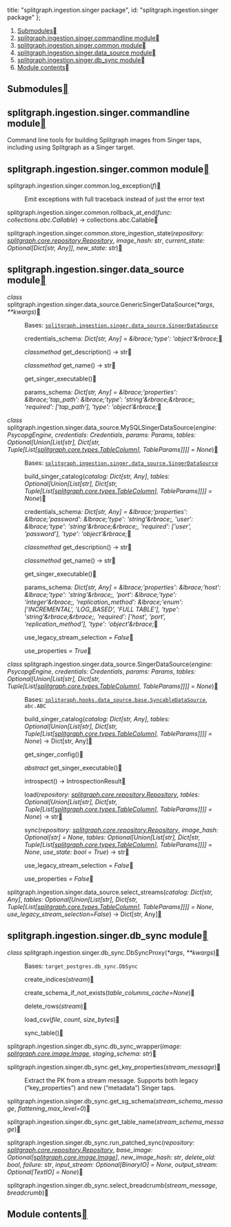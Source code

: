 


  title: "splitgraph.ingestion.singer package",
  id: "splitgraph.ingestion.singer package"
};

<div className=" rst-content"><nav className="toc"><ol className="toc-level toc-level-1"><li className="toc-item toc-item-h2"><a className="toc-link toc-link-h2" href="#submodules">Submodules</a></li><li className="toc-item toc-item-h2"><a className="toc-link toc-link-h2" href="#splitgraphingestionsingercommandline-module">splitgraph.ingestion.singer.commandline module</a></li><li className="toc-item toc-item-h2"><a className="toc-link toc-link-h2" href="#splitgraphingestionsingercommon-module">splitgraph.ingestion.singer.common module</a></li><li className="toc-item toc-item-h2"><a className="toc-link toc-link-h2" href="#splitgraphingestionsingerdata_source-module">splitgraph.ingestion.singer.data_source module</a></li><li className="toc-item toc-item-h2"><a className="toc-link toc-link-h2" href="#splitgraphingestionsingerdb_sync-module">splitgraph.ingestion.singer.db_sync module</a></li><li className="toc-item toc-item-h2"><a className="toc-link toc-link-h2" href="#module-contents">Module contents</a></li></ol></nav><section id="splitgraph-ingestion-singer-package">

<section id="submodules">
<h2 id="submodules">Submodules<a className="headerlink" href="#submodules" title="Permalink to this headline"></a></h2>
</section>
<section id="module-splitgraph.ingestion.singer.commandline">
<span id="splitgraph-ingestion-singer-commandline-module"></span><h2 id="splitgraphingestionsingercommandline-module">splitgraph.ingestion.singer.commandline module<a className="headerlink" href="#module-splitgraph.ingestion.singer.commandline" title="Permalink to this headline"></a></h2>
<p>Command line tools for building Splitgraph images from Singer taps, including using Splitgraph as a Singer target.</p>
</section>
<section id="module-splitgraph.ingestion.singer.common">
<span id="splitgraph-ingestion-singer-common-module"></span><h2 id="splitgraphingestionsingercommon-module">splitgraph.ingestion.singer.common module<a className="headerlink" href="#module-splitgraph.ingestion.singer.common" title="Permalink to this headline"></a></h2>
<dl className="py function">
<dt className="sig sig-object py" id="splitgraph.ingestion.singer.common.log_exception">
<span className="sig-prename descclassname"><span className="pre">splitgraph.ingestion.singer.common.</span></span><span className="sig-name descname"><span className="pre">log_exception</span></span><span className="sig-paren">(</span><em className="sig-param"><span className="n"><span className="pre">f</span></span></em><span className="sig-paren">)</span><a className="headerlink" href="#splitgraph.ingestion.singer.common.log_exception" title="Permalink to this definition"></a></dt>
<dd><p>Emit exceptions with full traceback instead of just the error text</p>
</dd></dl>

<dl className="py function">
<dt className="sig sig-object py" id="splitgraph.ingestion.singer.common.rollback_at_end">
<span className="sig-prename descclassname"><span className="pre">splitgraph.ingestion.singer.common.</span></span><span className="sig-name descname"><span className="pre">rollback_at_end</span></span><span className="sig-paren">(</span><em className="sig-param"><span className="n"><span className="pre">func</span></span><span className="p"><span className="pre">:</span></span><span className="w"> </span><span className="n"><span className="pre">collections.abc.Callable</span></span></em><span className="sig-paren">)</span> <span className="sig-return"><span className="sig-return-icon">→</span> <span className="sig-return-typehint"><span className="pre">collections.abc.Callable</span></span></span><a className="headerlink" href="#splitgraph.ingestion.singer.common.rollback_at_end" title="Permalink to this definition"></a></dt>
<dd></dd></dl>

<dl className="py function">
<dt className="sig sig-object py" id="splitgraph.ingestion.singer.common.store_ingestion_state">
<span className="sig-prename descclassname"><span className="pre">splitgraph.ingestion.singer.common.</span></span><span className="sig-name descname"><span className="pre">store_ingestion_state</span></span><span className="sig-paren">(</span><em className="sig-param"><span className="n"><span className="pre">repository</span></span><span className="p"><span className="pre">:</span></span><span className="w"> </span><span className="n"><a className="reference internal" href="splitgraph.core/#splitgraph.core.repository.Repository" title="splitgraph.core.repository.Repository"><span className="pre">splitgraph.core.repository.Repository</span></a></span></em>, <em className="sig-param"><span className="n"><span className="pre">image_hash</span></span><span className="p"><span className="pre">:</span></span><span className="w"> </span><span className="n"><span className="pre">str</span></span></em>, <em className="sig-param"><span className="n"><span className="pre">current_state</span></span><span className="p"><span className="pre">:</span></span><span className="w"> </span><span className="n"><span className="pre">Optional</span><span className="p"><span className="pre">[</span></span><span className="pre">Dict</span><span className="p"><span className="pre">[</span></span><span className="pre">str</span><span className="p"><span className="pre">,</span></span><span className="w"> </span><span className="pre">Any</span><span className="p"><span className="pre">]</span></span><span className="p"><span className="pre">]</span></span></span></em>, <em className="sig-param"><span className="n"><span className="pre">new_state</span></span><span className="p"><span className="pre">:</span></span><span className="w"> </span><span className="n"><span className="pre">str</span></span></em><span className="sig-paren">)</span><a className="headerlink" href="#splitgraph.ingestion.singer.common.store_ingestion_state" title="Permalink to this definition"></a></dt>
<dd></dd></dl>

</section>
<section id="module-splitgraph.ingestion.singer.data_source">
<span id="splitgraph-ingestion-singer-data-source-module"></span><h2 id="splitgraphingestionsingerdata_source-module">splitgraph.ingestion.singer.data_source module<a className="headerlink" href="#module-splitgraph.ingestion.singer.data_source" title="Permalink to this headline"></a></h2>
<dl className="py class">
<dt className="sig sig-object py" id="splitgraph.ingestion.singer.data_source.GenericSingerDataSource">
<em className="property"><span className="pre">class</span><span className="w"> </span></em><span className="sig-prename descclassname"><span className="pre">splitgraph.ingestion.singer.data_source.</span></span><span className="sig-name descname"><span className="pre">GenericSingerDataSource</span></span><span className="sig-paren">(</span><em className="sig-param"><span className="o"><span className="pre">*</span></span><span className="n"><span className="pre">args</span></span></em>, <em className="sig-param"><span className="o"><span className="pre">**</span></span><span className="n"><span className="pre">kwargs</span></span></em><span className="sig-paren">)</span><a className="headerlink" href="#splitgraph.ingestion.singer.data_source.GenericSingerDataSource" title="Permalink to this definition"></a></dt>
<dd><p>Bases: <a className="reference internal" href="#splitgraph.ingestion.singer.data_source.SingerDataSource" title="splitgraph.ingestion.singer.data_source.SingerDataSource"><code className="xref py py-class docutils literal notranslate"><span className="pre">splitgraph.ingestion.singer.data_source.SingerDataSource</span></code></a></p>
<dl className="py attribute">
<dt className="sig sig-object py" id="splitgraph.ingestion.singer.data_source.GenericSingerDataSource.credentials_schema">
<span className="sig-name descname"><span className="pre">credentials_schema</span></span><em className="property"><span className="p"><span className="pre">:</span></span><span className="w"> </span><span className="pre">Dict</span><span className="p"><span className="pre">[</span></span><span className="pre">str</span><span className="p"><span className="pre">,</span></span><span className="w"> </span><span className="pre">Any</span><span className="p"><span className="pre">]</span></span></em><em className="property"><span className="w"> </span><span className="p"><span className="pre">=</span></span><span className="w"> </span><span className="pre">&#38;lbrace;'type':</span> <span className="pre">'object'&#38;rbrace;</span></em><a className="headerlink" href="#splitgraph.ingestion.singer.data_source.GenericSingerDataSource.credentials_schema" title="Permalink to this definition"></a></dt>
<dd></dd></dl>

<dl className="py method">
<dt className="sig sig-object py" id="splitgraph.ingestion.singer.data_source.GenericSingerDataSource.get_description">
<em className="property"><span className="pre">classmethod</span><span className="w"> </span></em><span className="sig-name descname"><span className="pre">get_description</span></span><span className="sig-paren">(</span><span className="sig-paren">)</span> <span className="sig-return"><span className="sig-return-icon">→</span> <span className="sig-return-typehint"><span className="pre">str</span></span></span><a className="headerlink" href="#splitgraph.ingestion.singer.data_source.GenericSingerDataSource.get_description" title="Permalink to this definition"></a></dt>
<dd></dd></dl>

<dl className="py method">
<dt className="sig sig-object py" id="splitgraph.ingestion.singer.data_source.GenericSingerDataSource.get_name">
<em className="property"><span className="pre">classmethod</span><span className="w"> </span></em><span className="sig-name descname"><span className="pre">get_name</span></span><span className="sig-paren">(</span><span className="sig-paren">)</span> <span className="sig-return"><span className="sig-return-icon">→</span> <span className="sig-return-typehint"><span className="pre">str</span></span></span><a className="headerlink" href="#splitgraph.ingestion.singer.data_source.GenericSingerDataSource.get_name" title="Permalink to this definition"></a></dt>
<dd></dd></dl>

<dl className="py method">
<dt className="sig sig-object py" id="splitgraph.ingestion.singer.data_source.GenericSingerDataSource.get_singer_executable">
<span className="sig-name descname"><span className="pre">get_singer_executable</span></span><span className="sig-paren">(</span><span className="sig-paren">)</span><a className="headerlink" href="#splitgraph.ingestion.singer.data_source.GenericSingerDataSource.get_singer_executable" title="Permalink to this definition"></a></dt>
<dd></dd></dl>

<dl className="py attribute">
<dt className="sig sig-object py" id="splitgraph.ingestion.singer.data_source.GenericSingerDataSource.params_schema">
<span className="sig-name descname"><span className="pre">params_schema</span></span><em className="property"><span className="p"><span className="pre">:</span></span><span className="w"> </span><span className="pre">Dict</span><span className="p"><span className="pre">[</span></span><span className="pre">str</span><span className="p"><span className="pre">,</span></span><span className="w"> </span><span className="pre">Any</span><span className="p"><span className="pre">]</span></span></em><em className="property"><span className="w"> </span><span className="p"><span className="pre">=</span></span><span className="w"> </span><span className="pre">&#38;lbrace;'properties':</span> <span className="pre">&#38;lbrace;'tap_path':</span> <span className="pre">&#38;lbrace;'type':</span> <span className="pre">'string'&#38;rbrace;&#38;rbrace;,</span> <span className="pre">'required':</span> <span className="pre">['tap_path'],</span> <span className="pre">'type':</span> <span className="pre">'object'&#38;rbrace;</span></em><a className="headerlink" href="#splitgraph.ingestion.singer.data_source.GenericSingerDataSource.params_schema" title="Permalink to this definition"></a></dt>
<dd></dd></dl>

</dd></dl>

<dl className="py class">
<dt className="sig sig-object py" id="splitgraph.ingestion.singer.data_source.MySQLSingerDataSource">
<em className="property"><span className="pre">class</span><span className="w"> </span></em><span className="sig-prename descclassname"><span className="pre">splitgraph.ingestion.singer.data_source.</span></span><span className="sig-name descname"><span className="pre">MySQLSingerDataSource</span></span><span className="sig-paren">(</span><em className="sig-param"><span className="n"><span className="pre">engine</span></span><span className="p"><span className="pre">:</span></span><span className="w"> </span><span className="n"><span className="pre">PsycopgEngine</span></span></em>, <em className="sig-param"><span className="n"><span className="pre">credentials</span></span><span className="p"><span className="pre">:</span></span><span className="w"> </span><span className="n"><span className="pre">Credentials</span></span></em>, <em className="sig-param"><span className="n"><span className="pre">params</span></span><span className="p"><span className="pre">:</span></span><span className="w"> </span><span className="n"><span className="pre">Params</span></span></em>, <em className="sig-param"><span className="n"><span className="pre">tables</span></span><span className="p"><span className="pre">:</span></span><span className="w"> </span><span className="n"><span className="pre">Optional</span><span className="p"><span className="pre">[</span></span><span className="pre">Union</span><span className="p"><span className="pre">[</span></span><span className="pre">List</span><span className="p"><span className="pre">[</span></span><span className="pre">str</span><span className="p"><span className="pre">]</span></span><span className="p"><span className="pre">,</span></span><span className="w"> </span><span className="pre">Dict</span><span className="p"><span className="pre">[</span></span><span className="pre">str</span><span className="p"><span className="pre">,</span></span><span className="w"> </span><span className="pre">Tuple</span><span className="p"><span className="pre">[</span></span><span className="pre">List</span><span className="p"><span className="pre">[</span></span><a className="reference internal" href="splitgraph.core/#splitgraph.core.types.TableColumn" title="splitgraph.core.types.TableColumn"><span className="pre">splitgraph.core.types.TableColumn</span></a><span className="p"><span className="pre">]</span></span><span className="p"><span className="pre">,</span></span><span className="w"> </span><span className="pre">TableParams</span><span className="p"><span className="pre">]</span></span><span className="p"><span className="pre">]</span></span><span className="p"><span className="pre">]</span></span><span className="p"><span className="pre">]</span></span></span><span className="w"> </span><span className="o"><span className="pre">=</span></span><span className="w"> </span><span className="default_value"><span className="pre">None</span></span></em><span className="sig-paren">)</span><a className="headerlink" href="#splitgraph.ingestion.singer.data_source.MySQLSingerDataSource" title="Permalink to this definition"></a></dt>
<dd><p>Bases: <a className="reference internal" href="#splitgraph.ingestion.singer.data_source.SingerDataSource" title="splitgraph.ingestion.singer.data_source.SingerDataSource"><code className="xref py py-class docutils literal notranslate"><span className="pre">splitgraph.ingestion.singer.data_source.SingerDataSource</span></code></a></p>
<dl className="py method">
<dt className="sig sig-object py" id="splitgraph.ingestion.singer.data_source.MySQLSingerDataSource.build_singer_catalog">
<span className="sig-name descname"><span className="pre">build_singer_catalog</span></span><span className="sig-paren">(</span><em className="sig-param"><span className="n"><span className="pre">catalog</span></span><span className="p"><span className="pre">:</span></span><span className="w"> </span><span className="n"><span className="pre">Dict</span><span className="p"><span className="pre">[</span></span><span className="pre">str</span><span className="p"><span className="pre">,</span></span><span className="w"> </span><span className="pre">Any</span><span className="p"><span className="pre">]</span></span></span></em>, <em className="sig-param"><span className="n"><span className="pre">tables</span></span><span className="p"><span className="pre">:</span></span><span className="w"> </span><span className="n"><span className="pre">Optional</span><span className="p"><span className="pre">[</span></span><span className="pre">Union</span><span className="p"><span className="pre">[</span></span><span className="pre">List</span><span className="p"><span className="pre">[</span></span><span className="pre">str</span><span className="p"><span className="pre">]</span></span><span className="p"><span className="pre">,</span></span><span className="w"> </span><span className="pre">Dict</span><span className="p"><span className="pre">[</span></span><span className="pre">str</span><span className="p"><span className="pre">,</span></span><span className="w"> </span><span className="pre">Tuple</span><span className="p"><span className="pre">[</span></span><span className="pre">List</span><span className="p"><span className="pre">[</span></span><a className="reference internal" href="splitgraph.core/#splitgraph.core.types.TableColumn" title="splitgraph.core.types.TableColumn"><span className="pre">splitgraph.core.types.TableColumn</span></a><span className="p"><span className="pre">]</span></span><span className="p"><span className="pre">,</span></span><span className="w"> </span><span className="pre">TableParams</span><span className="p"><span className="pre">]</span></span><span className="p"><span className="pre">]</span></span><span className="p"><span className="pre">]</span></span><span className="p"><span className="pre">]</span></span></span><span className="w"> </span><span className="o"><span className="pre">=</span></span><span className="w"> </span><span className="default_value"><span className="pre">None</span></span></em><span className="sig-paren">)</span><a className="headerlink" href="#splitgraph.ingestion.singer.data_source.MySQLSingerDataSource.build_singer_catalog" title="Permalink to this definition"></a></dt>
<dd></dd></dl>

<dl className="py attribute">
<dt className="sig sig-object py" id="splitgraph.ingestion.singer.data_source.MySQLSingerDataSource.credentials_schema">
<span className="sig-name descname"><span className="pre">credentials_schema</span></span><em className="property"><span className="p"><span className="pre">:</span></span><span className="w"> </span><span className="pre">Dict</span><span className="p"><span className="pre">[</span></span><span className="pre">str</span><span className="p"><span className="pre">,</span></span><span className="w"> </span><span className="pre">Any</span><span className="p"><span className="pre">]</span></span></em><em className="property"><span className="w"> </span><span className="p"><span className="pre">=</span></span><span className="w"> </span><span className="pre">&#38;lbrace;'properties':</span> <span className="pre">&#38;lbrace;'password':</span> <span className="pre">&#38;lbrace;'type':</span> <span className="pre">'string'&#38;rbrace;,</span> <span className="pre">'user':</span> <span className="pre">&#38;lbrace;'type':</span> <span className="pre">'string'&#38;rbrace;&#38;rbrace;,</span> <span className="pre">'required':</span> <span className="pre">['user',</span> <span className="pre">'password'],</span> <span className="pre">'type':</span> <span className="pre">'object'&#38;rbrace;</span></em><a className="headerlink" href="#splitgraph.ingestion.singer.data_source.MySQLSingerDataSource.credentials_schema" title="Permalink to this definition"></a></dt>
<dd></dd></dl>

<dl className="py method">
<dt className="sig sig-object py" id="splitgraph.ingestion.singer.data_source.MySQLSingerDataSource.get_description">
<em className="property"><span className="pre">classmethod</span><span className="w"> </span></em><span className="sig-name descname"><span className="pre">get_description</span></span><span className="sig-paren">(</span><span className="sig-paren">)</span> <span className="sig-return"><span className="sig-return-icon">→</span> <span className="sig-return-typehint"><span className="pre">str</span></span></span><a className="headerlink" href="#splitgraph.ingestion.singer.data_source.MySQLSingerDataSource.get_description" title="Permalink to this definition"></a></dt>
<dd></dd></dl>

<dl className="py method">
<dt className="sig sig-object py" id="splitgraph.ingestion.singer.data_source.MySQLSingerDataSource.get_name">
<em className="property"><span className="pre">classmethod</span><span className="w"> </span></em><span className="sig-name descname"><span className="pre">get_name</span></span><span className="sig-paren">(</span><span className="sig-paren">)</span> <span className="sig-return"><span className="sig-return-icon">→</span> <span className="sig-return-typehint"><span className="pre">str</span></span></span><a className="headerlink" href="#splitgraph.ingestion.singer.data_source.MySQLSingerDataSource.get_name" title="Permalink to this definition"></a></dt>
<dd></dd></dl>

<dl className="py method">
<dt className="sig sig-object py" id="splitgraph.ingestion.singer.data_source.MySQLSingerDataSource.get_singer_executable">
<span className="sig-name descname"><span className="pre">get_singer_executable</span></span><span className="sig-paren">(</span><span className="sig-paren">)</span><a className="headerlink" href="#splitgraph.ingestion.singer.data_source.MySQLSingerDataSource.get_singer_executable" title="Permalink to this definition"></a></dt>
<dd></dd></dl>

<dl className="py attribute">
<dt className="sig sig-object py" id="splitgraph.ingestion.singer.data_source.MySQLSingerDataSource.params_schema">
<span className="sig-name descname"><span className="pre">params_schema</span></span><em className="property"><span className="p"><span className="pre">:</span></span><span className="w"> </span><span className="pre">Dict</span><span className="p"><span className="pre">[</span></span><span className="pre">str</span><span className="p"><span className="pre">,</span></span><span className="w"> </span><span className="pre">Any</span><span className="p"><span className="pre">]</span></span></em><em className="property"><span className="w"> </span><span className="p"><span className="pre">=</span></span><span className="w"> </span><span className="pre">&#38;lbrace;'properties':</span> <span className="pre">&#38;lbrace;'host':</span> <span className="pre">&#38;lbrace;'type':</span> <span className="pre">'string'&#38;rbrace;,</span> <span className="pre">'port':</span> <span className="pre">&#38;lbrace;'type':</span> <span className="pre">'integer'&#38;rbrace;,</span> <span className="pre">'replication_method':</span> <span className="pre">&#38;lbrace;'enum':</span> <span className="pre">['INCREMENTAL',</span> <span className="pre">'LOG_BASED',</span> <span className="pre">'FULL</span> <span className="pre">TABLE'],</span> <span className="pre">'type':</span> <span className="pre">'string'&#38;rbrace;&#38;rbrace;,</span> <span className="pre">'required':</span> <span className="pre">['host',</span> <span className="pre">'port',</span> <span className="pre">'replication_method'],</span> <span className="pre">'type':</span> <span className="pre">'object'&#38;rbrace;</span></em><a className="headerlink" href="#splitgraph.ingestion.singer.data_source.MySQLSingerDataSource.params_schema" title="Permalink to this definition"></a></dt>
<dd></dd></dl>

<dl className="py attribute">
<dt className="sig sig-object py" id="splitgraph.ingestion.singer.data_source.MySQLSingerDataSource.use_legacy_stream_selection">
<span className="sig-name descname"><span className="pre">use_legacy_stream_selection</span></span><em className="property"><span className="w"> </span><span className="p"><span className="pre">=</span></span><span className="w"> </span><span className="pre">False</span></em><a className="headerlink" href="#splitgraph.ingestion.singer.data_source.MySQLSingerDataSource.use_legacy_stream_selection" title="Permalink to this definition"></a></dt>
<dd></dd></dl>

<dl className="py attribute">
<dt className="sig sig-object py" id="splitgraph.ingestion.singer.data_source.MySQLSingerDataSource.use_properties">
<span className="sig-name descname"><span className="pre">use_properties</span></span><em className="property"><span className="w"> </span><span className="p"><span className="pre">=</span></span><span className="w"> </span><span className="pre">True</span></em><a className="headerlink" href="#splitgraph.ingestion.singer.data_source.MySQLSingerDataSource.use_properties" title="Permalink to this definition"></a></dt>
<dd></dd></dl>

</dd></dl>

<dl className="py class">
<dt className="sig sig-object py" id="splitgraph.ingestion.singer.data_source.SingerDataSource">
<em className="property"><span className="pre">class</span><span className="w"> </span></em><span className="sig-prename descclassname"><span className="pre">splitgraph.ingestion.singer.data_source.</span></span><span className="sig-name descname"><span className="pre">SingerDataSource</span></span><span className="sig-paren">(</span><em className="sig-param"><span className="n"><span className="pre">engine</span></span><span className="p"><span className="pre">:</span></span><span className="w"> </span><span className="n"><span className="pre">PsycopgEngine</span></span></em>, <em className="sig-param"><span className="n"><span className="pre">credentials</span></span><span className="p"><span className="pre">:</span></span><span className="w"> </span><span className="n"><span className="pre">Credentials</span></span></em>, <em className="sig-param"><span className="n"><span className="pre">params</span></span><span className="p"><span className="pre">:</span></span><span className="w"> </span><span className="n"><span className="pre">Params</span></span></em>, <em className="sig-param"><span className="n"><span className="pre">tables</span></span><span className="p"><span className="pre">:</span></span><span className="w"> </span><span className="n"><span className="pre">Optional</span><span className="p"><span className="pre">[</span></span><span className="pre">Union</span><span className="p"><span className="pre">[</span></span><span className="pre">List</span><span className="p"><span className="pre">[</span></span><span className="pre">str</span><span className="p"><span className="pre">]</span></span><span className="p"><span className="pre">,</span></span><span className="w"> </span><span className="pre">Dict</span><span className="p"><span className="pre">[</span></span><span className="pre">str</span><span className="p"><span className="pre">,</span></span><span className="w"> </span><span className="pre">Tuple</span><span className="p"><span className="pre">[</span></span><span className="pre">List</span><span className="p"><span className="pre">[</span></span><a className="reference internal" href="splitgraph.core/#splitgraph.core.types.TableColumn" title="splitgraph.core.types.TableColumn"><span className="pre">splitgraph.core.types.TableColumn</span></a><span className="p"><span className="pre">]</span></span><span className="p"><span className="pre">,</span></span><span className="w"> </span><span className="pre">TableParams</span><span className="p"><span className="pre">]</span></span><span className="p"><span className="pre">]</span></span><span className="p"><span className="pre">]</span></span><span className="p"><span className="pre">]</span></span></span><span className="w"> </span><span className="o"><span className="pre">=</span></span><span className="w"> </span><span className="default_value"><span className="pre">None</span></span></em><span className="sig-paren">)</span><a className="headerlink" href="#splitgraph.ingestion.singer.data_source.SingerDataSource" title="Permalink to this definition"></a></dt>
<dd><p>Bases: <a className="reference internal" href="splitgraph.hooks.data_source/#splitgraph.hooks.data_source.base.SyncableDataSource" title="splitgraph.hooks.data_source.base.SyncableDataSource"><code className="xref py py-class docutils literal notranslate"><span className="pre">splitgraph.hooks.data_source.base.SyncableDataSource</span></code></a>, <code className="xref py py-class docutils literal notranslate"><span className="pre">abc.ABC</span></code></p>
<dl className="py method">
<dt className="sig sig-object py" id="splitgraph.ingestion.singer.data_source.SingerDataSource.build_singer_catalog">
<span className="sig-name descname"><span className="pre">build_singer_catalog</span></span><span className="sig-paren">(</span><em className="sig-param"><span className="n"><span className="pre">catalog</span></span><span className="p"><span className="pre">:</span></span><span className="w"> </span><span className="n"><span className="pre">Dict</span><span className="p"><span className="pre">[</span></span><span className="pre">str</span><span className="p"><span className="pre">,</span></span><span className="w"> </span><span className="pre">Any</span><span className="p"><span className="pre">]</span></span></span></em>, <em className="sig-param"><span className="n"><span className="pre">tables</span></span><span className="p"><span className="pre">:</span></span><span className="w"> </span><span className="n"><span className="pre">Optional</span><span className="p"><span className="pre">[</span></span><span className="pre">Union</span><span className="p"><span className="pre">[</span></span><span className="pre">List</span><span className="p"><span className="pre">[</span></span><span className="pre">str</span><span className="p"><span className="pre">]</span></span><span className="p"><span className="pre">,</span></span><span className="w"> </span><span className="pre">Dict</span><span className="p"><span className="pre">[</span></span><span className="pre">str</span><span className="p"><span className="pre">,</span></span><span className="w"> </span><span className="pre">Tuple</span><span className="p"><span className="pre">[</span></span><span className="pre">List</span><span className="p"><span className="pre">[</span></span><a className="reference internal" href="splitgraph.core/#splitgraph.core.types.TableColumn" title="splitgraph.core.types.TableColumn"><span className="pre">splitgraph.core.types.TableColumn</span></a><span className="p"><span className="pre">]</span></span><span className="p"><span className="pre">,</span></span><span className="w"> </span><span className="pre">TableParams</span><span className="p"><span className="pre">]</span></span><span className="p"><span className="pre">]</span></span><span className="p"><span className="pre">]</span></span><span className="p"><span className="pre">]</span></span></span><span className="w"> </span><span className="o"><span className="pre">=</span></span><span className="w"> </span><span className="default_value"><span className="pre">None</span></span></em><span className="sig-paren">)</span> <span className="sig-return"><span className="sig-return-icon">→</span> <span className="sig-return-typehint"><span className="pre">Dict</span><span className="p"><span className="pre">[</span></span><span className="pre">str</span><span className="p"><span className="pre">,</span></span><span className="w"> </span><span className="pre">Any</span><span className="p"><span className="pre">]</span></span></span></span><a className="headerlink" href="#splitgraph.ingestion.singer.data_source.SingerDataSource.build_singer_catalog" title="Permalink to this definition"></a></dt>
<dd></dd></dl>

<dl className="py method">
<dt className="sig sig-object py" id="splitgraph.ingestion.singer.data_source.SingerDataSource.get_singer_config">
<span className="sig-name descname"><span className="pre">get_singer_config</span></span><span className="sig-paren">(</span><span className="sig-paren">)</span><a className="headerlink" href="#splitgraph.ingestion.singer.data_source.SingerDataSource.get_singer_config" title="Permalink to this definition"></a></dt>
<dd></dd></dl>

<dl className="py method">
<dt className="sig sig-object py" id="splitgraph.ingestion.singer.data_source.SingerDataSource.get_singer_executable">
<em className="property"><span className="pre">abstract</span><span className="w"> </span></em><span className="sig-name descname"><span className="pre">get_singer_executable</span></span><span className="sig-paren">(</span><span className="sig-paren">)</span><a className="headerlink" href="#splitgraph.ingestion.singer.data_source.SingerDataSource.get_singer_executable" title="Permalink to this definition"></a></dt>
<dd></dd></dl>

<dl className="py method">
<dt className="sig sig-object py" id="splitgraph.ingestion.singer.data_source.SingerDataSource.introspect">
<span className="sig-name descname"><span className="pre">introspect</span></span><span className="sig-paren">(</span><span className="sig-paren">)</span> <span className="sig-return"><span className="sig-return-icon">→</span> <span className="sig-return-typehint"><span className="pre">IntrospectionResult</span></span></span><a className="headerlink" href="#splitgraph.ingestion.singer.data_source.SingerDataSource.introspect" title="Permalink to this definition"></a></dt>
<dd></dd></dl>

<dl className="py method">
<dt className="sig sig-object py" id="splitgraph.ingestion.singer.data_source.SingerDataSource.load">
<span className="sig-name descname"><span className="pre">load</span></span><span className="sig-paren">(</span><em className="sig-param"><span className="n"><span className="pre">repository</span></span><span className="p"><span className="pre">:</span></span><span className="w"> </span><span className="n"><a className="reference internal" href="splitgraph.core/#splitgraph.core.repository.Repository" title="splitgraph.core.repository.Repository"><span className="pre">splitgraph.core.repository.Repository</span></a></span></em>, <em className="sig-param"><span className="n"><span className="pre">tables</span></span><span className="p"><span className="pre">:</span></span><span className="w"> </span><span className="n"><span className="pre">Optional</span><span className="p"><span className="pre">[</span></span><span className="pre">Union</span><span className="p"><span className="pre">[</span></span><span className="pre">List</span><span className="p"><span className="pre">[</span></span><span className="pre">str</span><span className="p"><span className="pre">]</span></span><span className="p"><span className="pre">,</span></span><span className="w"> </span><span className="pre">Dict</span><span className="p"><span className="pre">[</span></span><span className="pre">str</span><span className="p"><span className="pre">,</span></span><span className="w"> </span><span className="pre">Tuple</span><span className="p"><span className="pre">[</span></span><span className="pre">List</span><span className="p"><span className="pre">[</span></span><a className="reference internal" href="splitgraph.core/#splitgraph.core.types.TableColumn" title="splitgraph.core.types.TableColumn"><span className="pre">splitgraph.core.types.TableColumn</span></a><span className="p"><span className="pre">]</span></span><span className="p"><span className="pre">,</span></span><span className="w"> </span><span className="pre">TableParams</span><span className="p"><span className="pre">]</span></span><span className="p"><span className="pre">]</span></span><span className="p"><span className="pre">]</span></span><span className="p"><span className="pre">]</span></span></span><span className="w"> </span><span className="o"><span className="pre">=</span></span><span className="w"> </span><span className="default_value"><span className="pre">None</span></span></em><span className="sig-paren">)</span> <span className="sig-return"><span className="sig-return-icon">→</span> <span className="sig-return-typehint"><span className="pre">str</span></span></span><a className="headerlink" href="#splitgraph.ingestion.singer.data_source.SingerDataSource.load" title="Permalink to this definition"></a></dt>
<dd></dd></dl>

<dl className="py method">
<dt className="sig sig-object py" id="splitgraph.ingestion.singer.data_source.SingerDataSource.sync">
<span className="sig-name descname"><span className="pre">sync</span></span><span className="sig-paren">(</span><em className="sig-param"><span className="n"><span className="pre">repository</span></span><span className="p"><span className="pre">:</span></span><span className="w"> </span><span className="n"><a className="reference internal" href="splitgraph.core/#splitgraph.core.repository.Repository" title="splitgraph.core.repository.Repository"><span className="pre">splitgraph.core.repository.Repository</span></a></span></em>, <em className="sig-param"><span className="n"><span className="pre">image_hash</span></span><span className="p"><span className="pre">:</span></span><span className="w"> </span><span className="n"><span className="pre">Optional</span><span className="p"><span className="pre">[</span></span><span className="pre">str</span><span className="p"><span className="pre">]</span></span></span><span className="w"> </span><span className="o"><span className="pre">=</span></span><span className="w"> </span><span className="default_value"><span className="pre">None</span></span></em>, <em className="sig-param"><span className="n"><span className="pre">tables</span></span><span className="p"><span className="pre">:</span></span><span className="w"> </span><span className="n"><span className="pre">Optional</span><span className="p"><span className="pre">[</span></span><span className="pre">Union</span><span className="p"><span className="pre">[</span></span><span className="pre">List</span><span className="p"><span className="pre">[</span></span><span className="pre">str</span><span className="p"><span className="pre">]</span></span><span className="p"><span className="pre">,</span></span><span className="w"> </span><span className="pre">Dict</span><span className="p"><span className="pre">[</span></span><span className="pre">str</span><span className="p"><span className="pre">,</span></span><span className="w"> </span><span className="pre">Tuple</span><span className="p"><span className="pre">[</span></span><span className="pre">List</span><span className="p"><span className="pre">[</span></span><a className="reference internal" href="splitgraph.core/#splitgraph.core.types.TableColumn" title="splitgraph.core.types.TableColumn"><span className="pre">splitgraph.core.types.TableColumn</span></a><span className="p"><span className="pre">]</span></span><span className="p"><span className="pre">,</span></span><span className="w"> </span><span className="pre">TableParams</span><span className="p"><span className="pre">]</span></span><span className="p"><span className="pre">]</span></span><span className="p"><span className="pre">]</span></span><span className="p"><span className="pre">]</span></span></span><span className="w"> </span><span className="o"><span className="pre">=</span></span><span className="w"> </span><span className="default_value"><span className="pre">None</span></span></em>, <em className="sig-param"><span className="n"><span className="pre">use_state</span></span><span className="p"><span className="pre">:</span></span><span className="w"> </span><span className="n"><span className="pre">bool</span></span><span className="w"> </span><span className="o"><span className="pre">=</span></span><span className="w"> </span><span className="default_value"><span className="pre">True</span></span></em><span className="sig-paren">)</span> <span className="sig-return"><span className="sig-return-icon">→</span> <span className="sig-return-typehint"><span className="pre">str</span></span></span><a className="headerlink" href="#splitgraph.ingestion.singer.data_source.SingerDataSource.sync" title="Permalink to this definition"></a></dt>
<dd></dd></dl>

<dl className="py attribute">
<dt className="sig sig-object py" id="splitgraph.ingestion.singer.data_source.SingerDataSource.use_legacy_stream_selection">
<span className="sig-name descname"><span className="pre">use_legacy_stream_selection</span></span><em className="property"><span className="w"> </span><span className="p"><span className="pre">=</span></span><span className="w"> </span><span className="pre">False</span></em><a className="headerlink" href="#splitgraph.ingestion.singer.data_source.SingerDataSource.use_legacy_stream_selection" title="Permalink to this definition"></a></dt>
<dd></dd></dl>

<dl className="py attribute">
<dt className="sig sig-object py" id="splitgraph.ingestion.singer.data_source.SingerDataSource.use_properties">
<span className="sig-name descname"><span className="pre">use_properties</span></span><em className="property"><span className="w"> </span><span className="p"><span className="pre">=</span></span><span className="w"> </span><span className="pre">False</span></em><a className="headerlink" href="#splitgraph.ingestion.singer.data_source.SingerDataSource.use_properties" title="Permalink to this definition"></a></dt>
<dd></dd></dl>

</dd></dl>

<dl className="py function">
<dt className="sig sig-object py" id="splitgraph.ingestion.singer.data_source.select_streams">
<span className="sig-prename descclassname"><span className="pre">splitgraph.ingestion.singer.data_source.</span></span><span className="sig-name descname"><span className="pre">select_streams</span></span><span className="sig-paren">(</span><em className="sig-param"><span className="n"><span className="pre">catalog</span></span><span className="p"><span className="pre">:</span></span><span className="w"> </span><span className="n"><span className="pre">Dict</span><span className="p"><span className="pre">[</span></span><span className="pre">str</span><span className="p"><span className="pre">,</span></span><span className="w"> </span><span className="pre">Any</span><span className="p"><span className="pre">]</span></span></span></em>, <em className="sig-param"><span className="n"><span className="pre">tables</span></span><span className="p"><span className="pre">:</span></span><span className="w"> </span><span className="n"><span className="pre">Optional</span><span className="p"><span className="pre">[</span></span><span className="pre">Union</span><span className="p"><span className="pre">[</span></span><span className="pre">List</span><span className="p"><span className="pre">[</span></span><span className="pre">str</span><span className="p"><span className="pre">]</span></span><span className="p"><span className="pre">,</span></span><span className="w"> </span><span className="pre">Dict</span><span className="p"><span className="pre">[</span></span><span className="pre">str</span><span className="p"><span className="pre">,</span></span><span className="w"> </span><span className="pre">Tuple</span><span className="p"><span className="pre">[</span></span><span className="pre">List</span><span className="p"><span className="pre">[</span></span><a className="reference internal" href="splitgraph.core/#splitgraph.core.types.TableColumn" title="splitgraph.core.types.TableColumn"><span className="pre">splitgraph.core.types.TableColumn</span></a><span className="p"><span className="pre">]</span></span><span className="p"><span className="pre">,</span></span><span className="w"> </span><span className="pre">TableParams</span><span className="p"><span className="pre">]</span></span><span className="p"><span className="pre">]</span></span><span className="p"><span className="pre">]</span></span><span className="p"><span className="pre">]</span></span></span><span className="w"> </span><span className="o"><span className="pre">=</span></span><span className="w"> </span><span className="default_value"><span className="pre">None</span></span></em>, <em className="sig-param"><span className="n"><span className="pre">use_legacy_stream_selection</span></span><span className="o"><span className="pre">=</span></span><span className="default_value"><span className="pre">False</span></span></em><span className="sig-paren">)</span> <span className="sig-return"><span className="sig-return-icon">→</span> <span className="sig-return-typehint"><span className="pre">Dict</span><span className="p"><span className="pre">[</span></span><span className="pre">str</span><span className="p"><span className="pre">,</span></span><span className="w"> </span><span className="pre">Any</span><span className="p"><span className="pre">]</span></span></span></span><a className="headerlink" href="#splitgraph.ingestion.singer.data_source.select_streams" title="Permalink to this definition"></a></dt>
<dd></dd></dl>

</section>
<section id="module-splitgraph.ingestion.singer.db_sync">
<span id="splitgraph-ingestion-singer-db-sync-module"></span><h2 id="splitgraphingestionsingerdb_sync-module">splitgraph.ingestion.singer.db_sync module<a className="headerlink" href="#module-splitgraph.ingestion.singer.db_sync" title="Permalink to this headline"></a></h2>
<dl className="py class">
<dt className="sig sig-object py" id="splitgraph.ingestion.singer.db_sync.DbSyncProxy">
<em className="property"><span className="pre">class</span><span className="w"> </span></em><span className="sig-prename descclassname"><span className="pre">splitgraph.ingestion.singer.db_sync.</span></span><span className="sig-name descname"><span className="pre">DbSyncProxy</span></span><span className="sig-paren">(</span><em className="sig-param"><span className="o"><span className="pre">*</span></span><span className="n"><span className="pre">args</span></span></em>, <em className="sig-param"><span className="o"><span className="pre">**</span></span><span className="n"><span className="pre">kwargs</span></span></em><span className="sig-paren">)</span><a className="headerlink" href="#splitgraph.ingestion.singer.db_sync.DbSyncProxy" title="Permalink to this definition"></a></dt>
<dd><p>Bases: <code className="xref py py-class docutils literal notranslate"><span className="pre">target_postgres.db_sync.DbSync</span></code></p>
<dl className="py method">
<dt className="sig sig-object py" id="splitgraph.ingestion.singer.db_sync.DbSyncProxy.create_indices">
<span className="sig-name descname"><span className="pre">create_indices</span></span><span className="sig-paren">(</span><em className="sig-param"><span className="n"><span className="pre">stream</span></span></em><span className="sig-paren">)</span><a className="headerlink" href="#splitgraph.ingestion.singer.db_sync.DbSyncProxy.create_indices" title="Permalink to this definition"></a></dt>
<dd></dd></dl>

<dl className="py method">
<dt className="sig sig-object py" id="splitgraph.ingestion.singer.db_sync.DbSyncProxy.create_schema_if_not_exists">
<span className="sig-name descname"><span className="pre">create_schema_if_not_exists</span></span><span className="sig-paren">(</span><em className="sig-param"><span className="n"><span className="pre">table_columns_cache</span></span><span className="o"><span className="pre">=</span></span><span className="default_value"><span className="pre">None</span></span></em><span className="sig-paren">)</span><a className="headerlink" href="#splitgraph.ingestion.singer.db_sync.DbSyncProxy.create_schema_if_not_exists" title="Permalink to this definition"></a></dt>
<dd></dd></dl>

<dl className="py method">
<dt className="sig sig-object py" id="splitgraph.ingestion.singer.db_sync.DbSyncProxy.delete_rows">
<span className="sig-name descname"><span className="pre">delete_rows</span></span><span className="sig-paren">(</span><em className="sig-param"><span className="n"><span className="pre">stream</span></span></em><span className="sig-paren">)</span><a className="headerlink" href="#splitgraph.ingestion.singer.db_sync.DbSyncProxy.delete_rows" title="Permalink to this definition"></a></dt>
<dd></dd></dl>

<dl className="py method">
<dt className="sig sig-object py" id="splitgraph.ingestion.singer.db_sync.DbSyncProxy.load_csv">
<span className="sig-name descname"><span className="pre">load_csv</span></span><span className="sig-paren">(</span><em className="sig-param"><span className="n"><span className="pre">file</span></span></em>, <em className="sig-param"><span className="n"><span className="pre">count</span></span></em>, <em className="sig-param"><span className="n"><span className="pre">size_bytes</span></span></em><span className="sig-paren">)</span><a className="headerlink" href="#splitgraph.ingestion.singer.db_sync.DbSyncProxy.load_csv" title="Permalink to this definition"></a></dt>
<dd></dd></dl>

<dl className="py method">
<dt className="sig sig-object py" id="splitgraph.ingestion.singer.db_sync.DbSyncProxy.sync_table">
<span className="sig-name descname"><span className="pre">sync_table</span></span><span className="sig-paren">(</span><span className="sig-paren">)</span><a className="headerlink" href="#splitgraph.ingestion.singer.db_sync.DbSyncProxy.sync_table" title="Permalink to this definition"></a></dt>
<dd></dd></dl>

</dd></dl>

<dl className="py function">
<dt className="sig sig-object py" id="splitgraph.ingestion.singer.db_sync.db_sync_wrapper">
<span className="sig-prename descclassname"><span className="pre">splitgraph.ingestion.singer.db_sync.</span></span><span className="sig-name descname"><span className="pre">db_sync_wrapper</span></span><span className="sig-paren">(</span><em className="sig-param"><span className="n"><span className="pre">image</span></span><span className="p"><span className="pre">:</span></span><span className="w"> </span><span className="n"><a className="reference internal" href="splitgraph.core/#splitgraph.core.image.Image" title="splitgraph.core.image.Image"><span className="pre">splitgraph.core.image.Image</span></a></span></em>, <em className="sig-param"><span className="n"><span className="pre">staging_schema</span></span><span className="p"><span className="pre">:</span></span><span className="w"> </span><span className="n"><span className="pre">str</span></span></em><span className="sig-paren">)</span><a className="headerlink" href="#splitgraph.ingestion.singer.db_sync.db_sync_wrapper" title="Permalink to this definition"></a></dt>
<dd></dd></dl>

<dl className="py function">
<dt className="sig sig-object py" id="splitgraph.ingestion.singer.db_sync.get_key_properties">
<span className="sig-prename descclassname"><span className="pre">splitgraph.ingestion.singer.db_sync.</span></span><span className="sig-name descname"><span className="pre">get_key_properties</span></span><span className="sig-paren">(</span><em className="sig-param"><span className="n"><span className="pre">stream_message</span></span></em><span className="sig-paren">)</span><a className="headerlink" href="#splitgraph.ingestion.singer.db_sync.get_key_properties" title="Permalink to this definition"></a></dt>
<dd><p>Extract the PK from a stream message. Supports both legacy (“key_properties”) and
new (“metadata”) Singer taps.</p>
</dd></dl>

<dl className="py function">
<dt className="sig sig-object py" id="splitgraph.ingestion.singer.db_sync.get_sg_schema">
<span className="sig-prename descclassname"><span className="pre">splitgraph.ingestion.singer.db_sync.</span></span><span className="sig-name descname"><span className="pre">get_sg_schema</span></span><span className="sig-paren">(</span><em className="sig-param"><span className="n"><span className="pre">stream_schema_message</span></span></em>, <em className="sig-param"><span className="n"><span className="pre">flattening_max_level</span></span><span className="o"><span className="pre">=</span></span><span className="default_value"><span className="pre">0</span></span></em><span className="sig-paren">)</span><a className="headerlink" href="#splitgraph.ingestion.singer.db_sync.get_sg_schema" title="Permalink to this definition"></a></dt>
<dd></dd></dl>

<dl className="py function">
<dt className="sig sig-object py" id="splitgraph.ingestion.singer.db_sync.get_table_name">
<span className="sig-prename descclassname"><span className="pre">splitgraph.ingestion.singer.db_sync.</span></span><span className="sig-name descname"><span className="pre">get_table_name</span></span><span className="sig-paren">(</span><em className="sig-param"><span className="n"><span className="pre">stream_schema_message</span></span></em><span className="sig-paren">)</span><a className="headerlink" href="#splitgraph.ingestion.singer.db_sync.get_table_name" title="Permalink to this definition"></a></dt>
<dd></dd></dl>

<dl className="py function">
<dt className="sig sig-object py" id="splitgraph.ingestion.singer.db_sync.run_patched_sync">
<span className="sig-prename descclassname"><span className="pre">splitgraph.ingestion.singer.db_sync.</span></span><span className="sig-name descname"><span className="pre">run_patched_sync</span></span><span className="sig-paren">(</span><em className="sig-param"><span className="n"><span className="pre">repository</span></span><span className="p"><span className="pre">:</span></span><span className="w"> </span><span className="n"><a className="reference internal" href="splitgraph.core/#splitgraph.core.repository.Repository" title="splitgraph.core.repository.Repository"><span className="pre">splitgraph.core.repository.Repository</span></a></span></em>, <em className="sig-param"><span className="n"><span className="pre">base_image</span></span><span className="p"><span className="pre">:</span></span><span className="w"> </span><span className="n"><span className="pre">Optional</span><span className="p"><span className="pre">[</span></span><a className="reference internal" href="splitgraph.core/#splitgraph.core.image.Image" title="splitgraph.core.image.Image"><span className="pre">splitgraph.core.image.Image</span></a><span className="p"><span className="pre">]</span></span></span></em>, <em className="sig-param"><span className="n"><span className="pre">new_image_hash</span></span><span className="p"><span className="pre">:</span></span><span className="w"> </span><span className="n"><span className="pre">str</span></span></em>, <em className="sig-param"><span className="n"><span className="pre">delete_old</span></span><span className="p"><span className="pre">:</span></span><span className="w"> </span><span className="n"><span className="pre">bool</span></span></em>, <em className="sig-param"><span className="n"><span className="pre">failure</span></span><span className="p"><span className="pre">:</span></span><span className="w"> </span><span className="n"><span className="pre">str</span></span></em>, <em className="sig-param"><span className="n"><span className="pre">input_stream</span></span><span className="p"><span className="pre">:</span></span><span className="w"> </span><span className="n"><span className="pre">Optional</span><span className="p"><span className="pre">[</span></span><span className="pre">BinaryIO</span><span className="p"><span className="pre">]</span></span></span><span className="w"> </span><span className="o"><span className="pre">=</span></span><span className="w"> </span><span className="default_value"><span className="pre">None</span></span></em>, <em className="sig-param"><span className="n"><span className="pre">output_stream</span></span><span className="p"><span className="pre">:</span></span><span className="w"> </span><span className="n"><span className="pre">Optional</span><span className="p"><span className="pre">[</span></span><span className="pre">TextIO</span><span className="p"><span className="pre">]</span></span></span><span className="w"> </span><span className="o"><span className="pre">=</span></span><span className="w"> </span><span className="default_value"><span className="pre">None</span></span></em><span className="sig-paren">)</span><a className="headerlink" href="#splitgraph.ingestion.singer.db_sync.run_patched_sync" title="Permalink to this definition"></a></dt>
<dd></dd></dl>

<dl className="py function">
<dt className="sig sig-object py" id="splitgraph.ingestion.singer.db_sync.select_breadcrumb">
<span className="sig-prename descclassname"><span className="pre">splitgraph.ingestion.singer.db_sync.</span></span><span className="sig-name descname"><span className="pre">select_breadcrumb</span></span><span className="sig-paren">(</span><em className="sig-param"><span className="n"><span className="pre">stream_message</span></span></em>, <em className="sig-param"><span className="n"><span className="pre">breadcrumb</span></span></em><span className="sig-paren">)</span><a className="headerlink" href="#splitgraph.ingestion.singer.db_sync.select_breadcrumb" title="Permalink to this definition"></a></dt>
<dd></dd></dl>

</section>
<section id="module-splitgraph.ingestion.singer">
<span id="module-contents"></span><h2 id="module-contents">Module contents<a className="headerlink" href="#module-splitgraph.ingestion.singer" title="Permalink to this headline"></a></h2>
</section>
</section>
</div>